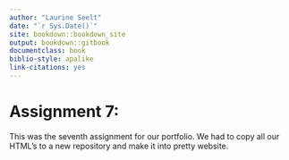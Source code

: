 ```yaml
---
author: "Laurine Seelt"
date: "`r Sys.Date()`"
site: bookdown::bookdown_site
output: bookdown::gitbook
documentclass: book
biblio-style: apalike
link-citations: yes
---
```


# Assignment 7: 

This was the seventh assignment for our portfolio. We had to copy all our HTML's to a new repository and make it into pretty website.

